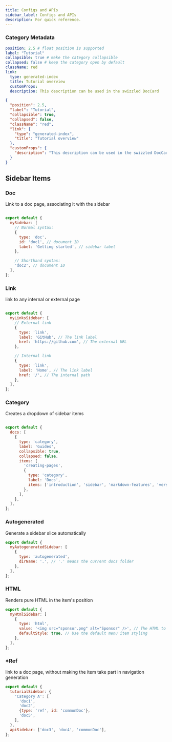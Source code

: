 ```yaml
---
title: Configs and APIs
sidebar_label: Configs and APIs
description: For quick reference.
---
```



### Category Metadata



<Tabs>
  <TabItem value="yml" label="YML" default>

```yml title="__category_.yml"
position: 2.5 # float position is supported
label: "Tutorial"
collapsible: true # make the category collapsible
collapsed: false # keep the category open by default
className: red
link:
  type: generated-index
  title: Tutorial overview
  customProps:
  description: This description can be used in the swizzled DocCard
```

  </TabItem>
  <TabItem value="json" label="JSON">

```json title="__category__.json"
{
  "position": 2.5,
  "label": "Tutorial",
  "collapsible": true,
  "collapsed": false,
  "className": "red",
  "link": {
    "type": "generated-index",
    "title": "Tutorial overview"
  },
  "customProps": {
    "description": "This description can be used in the swizzled DocCard"
  }
}
```

  </TabItem>
</Tabs>


## Sidebar Items

### Doc
Link to a doc page, associating it with the sidebar

```js title="sidbar.js"

export default {
  mySidebar: [
    // Normal syntax:
    {
      type: 'doc',
      id: 'doc1', // document ID
      label: 'Getting started', // sidebar label
    },

    // Shorthand syntax:
    'doc2', // document ID
  ],
};

```

### Link
link to any internal or external page

```js title="sidebar.js"

export default {
  myLinksSidebar: [
    // External link
    {
      type: 'link',
      label: 'GitHub', // The link label
      href: 'https://github.com', // The external URL
    },

    // Internal link
    {
      type: 'link',
      label: 'Home', // The link label
      href: '/', // The internal path
    },
  ],
};
```

### Category
Creates a dropdown of sidebar items

```js title="sidebar.js"

export default {
  docs: [
    {
      type: 'category',
      label: 'Guides',
      collapsible: true,
      collapsed: false,
      items: [
        'creating-pages',
        {
          type: 'category',
          label: 'Docs',
          items: ['introduction', 'sidebar', 'markdown-features', 'versioning'],
        },
      ],
    },
  ],
};
```


### Autogenerated

Generate a sidebar slice automatically

```js title=sidebars.js
export default {
  myAutogeneratedSidebar: [
    {
      type: 'autogenerated',
      dirName: '.', // '.' means the current docs folder
    },
  ],
};
```

### HTML

Renders pure HTML in the item's position

```js title="sidebars.js"
export default {
  myHtmlSidebar: [
    {
      type: 'html',
      value: '<img src="sponsor.png" alt="Sponsor" />', // The HTML to be rendered
      defaultStyle: true, // Use the default menu item styling
    },
  ],
};
```



### *Ref

link to a doc page, without making the item take part in navigation generation

```js title="sidebars.js
export default {
  tutorialSidebar: {
    'Category A': [
      'doc1',
      'doc2',
      {type: 'ref', id: 'commonDoc'},
      'doc5',
    ],
  },
  apiSidebar: ['doc3', 'doc4', 'commonDoc'],
};
```